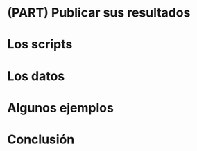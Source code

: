 # (PART) Publicar sus resultados {-}

# Los scripts {#p3script}

# Los datos {#p3data}

# Algunos ejemplos {#p3example}

# Conclusión {#p3conclu}
